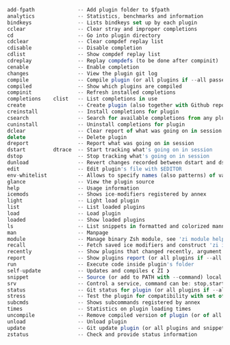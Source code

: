 ```jsx title="zi ^TAB"
add-fpath              -- Add plugin folder to $fpath
analytics              -- Statistics, benchmarks and information
bindkeys               -- Lists bindkeys set up by each plugin
cclear                 -- Clear stray and improper completions
cd                     -- Go into plugin directory
cdclear                -- Clear compdef replay list
cdisable               -- Disable completion
cdlist                 -- Show compdef replay list
cdreplay               -- Replay compdefs (to be done after compinit)
cenable                -- Enable completion
changes                -- View the plugin git log
compile                -- Compile plugin (or all plugins if --all passed)
compiled               -- Show which plugins are compiled
compinit               -- Refresh installed completions
completions    clist   -- List completions in use
create                 -- Create plugin (also together with Github repository)
creinstall             -- Install completions for plugin
csearch                -- Search for available completions from any plugin
cuninstall             -- Uninstall completions for plugin
dclear                 -- Clear report of what was going on in session
delete                 -- Delete plugin
dreport                -- Report what was going on in session
dstart         dtrace  -- Start tracking what's going on in session
dstop                  -- Stop tracking what's going on in session
dunload                -- Revert changes recorded between dstart and dstop
edit                   -- Edit plugin's file with $EDITOR
env-whitelist          -- Allows to specify names (also patterns) of variables left unchanged during an unload. -v - verbose
glance                 -- View the plugin source
help                   -- Usage information
icemods                -- Shows ice-modifiers registered by annex
light                  -- Light load plugin
list                   -- List loaded plugins
load                   -- Load plugin
loaded                 -- Show loaded plugins
ls                     -- List snippets in formatted and colorized manner
man                    -- Manpage
module                 -- Manage binary Zsh module, see 'zi module help' for more info
recall                 -- Fetch saved ice modifiers and construct 'zi ice ...' command
recently               -- Show plugins that changed recently, argument is e.g. 1 month 2 days
report                 -- Show plugins report (or all plugins if --all passed)
run                    -- Execute code inside plugin's folder
self-update            -- Updates and compiles ❮ ZI ❯
snippet                -- Source (or add to PATH with --command) local or remote file (-f: force - do not use cache)
srv                    -- Control a service, command can be: stop,start,restart,next,quit; next'' moves the service to another Zshell
status                 -- Git status for plugin (or all plugins if --all passed)
stress                 -- Test the plugin for compatibility with set of options
subcmds                -- Shows subcommands registered by annex
times                  -- Statistics on plugin loading times
uncompile              -- Remove compiled version of plugin (or of all plugins if --all passed)
unload                 -- Unload plugin
update                 -- Git update plugin (or all plugins and snippets if --all passed)
zstatus                -- Check and provide status information
```
